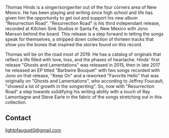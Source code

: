 
<Banner />

<Container>
<p>Thomas Hinds is a singer/songwriter out of the four corners area of New Mexico.
He has been playing and writing since high school and life has given him the opportunity
to get out and support his new album "Resurrection Road". "Resurrection Road" is his third
independant release, recorded at Kitchen Sink Studios in Santa Fe, New Mexico with
Jono Manson behind the board. This release is a step forward in letting the songs speak
for themselves, a stripped down collection of thirteen tracks that show you the bones that
inspired the stories found on this record.</p>
<p>Thomas will be on the road most of 2019. He has a catalog of originals that reflect a life
filled with love, loss, and the phases of heartache. Hinds' first release "Ghosts and Lamentations"
 was released in 2015, then in late 2017 he released an EP titled "Barbwire Bouquet" with two songs
recorded with Jono on that release, "Keep On" and a reworked "Favorite Hello" that was originally on
"Ghosts and Lamentations", who according to Jeffrey Foucault, "showed a lot of growth in the
songwriting". So, now with "Resurrection Road" a step towards solidifying his writing ability with a touch
 of Ray Lamontagne and Steve Earle in the fabric of the songs stretching out in this collection.</p>

<Youtube url="https://www.youtube.com/watch?v=LTV5-bj36fM" />

<Releases releases={props.releases} />

<Shows shows={props.shows} />

## Contact

<!--
  The `id="contact"` attribute below is for creating internal anchor link.
  You can remove/change it, but make sure you edit the corresponding link
  in src/gatsby-theme-musician/config/navigation.yml
  See: https://learn.freecodecamp.org/responsive-web-design/basic-html-and-html5/link-to-internal-sections-of-a-page-with-anchor-elements/
-->

<div id="contact" className="text-center">
<a href = "mailto: lightofaugust0@gmail.com">lightofaugust0@gmail.com</a>
<p />
<Subscribe />
</div>

</Container>

